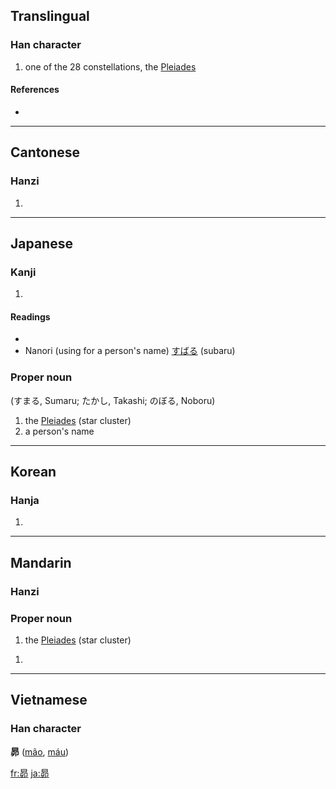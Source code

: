 ==Translingual==

===Han character===
{{Han char|rn=72|rad=日|as=05|sn=9|four=6072<sub>7</sub>|canj=日竹竹中 (AHHL)}}

# one of the 28 constellations, the [[Pleiades]]

====References====
* {{Han ref|kx=0494.060|dkj=13865|dj=0858.120|hdz=21503.020|uh=6634|ud=26164|bh=CEF6|bd=52982}}

----

==Cantonese==

===Hanzi===
{{yue-hanzi|jyut=|y=maau5}}

# {{defn|Cantonese}}

----

==Japanese==

===Kanji===
{{ja-kanji|grade=n|rs=日05}}

# {{defn|Japanese}}

====Readings====
* {{ja-readings|on=[[ボウ]] (bō), [[モウ]] (mō)|kun= (none)}}
* Nanori (using for a person's name) [[すばる]] (subaru)

===Proper noun===
{{ja-pos|k|proper|hira=すばる|rom=Subaru}} (すまる, Sumaru; たかし, Takashi; のぼる, Noboru)

# the [[Pleiades]] (star cluster)
# a person's name

----

==Korean==

===Hanja===
{{ko-hanja|hangeul=[[묘]]|eumhun=|rv=myo|mr=myo|y=myo}}

# {{defn|Korean}}

----

==Mandarin==

===Hanzi===
{{cmn-hanzi|pin=[[mǎo]] ([[mao3]]), [[nǐ]] ([[ni3]]), [[zhì]] ([[zhi4]])|wg=mao<sup>3</sup>, ni<sup>3</sup>, chih<sup>4</sup>}}

===Proper noun===
{{infl|cmn|proper noun|sc=Hani}}{{zh-attention|needs inflection template}}

# the [[Pleiades]] (star cluster)

# {{defn|Mandarin}}

----

==Vietnamese==
===Han character===
'''昴''' ([[mão]], [[máu]])

[[fr:昴]]
[[ja:昴]]